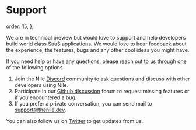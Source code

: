 # Support

  order: 15,
};

We are in technical preview but would love to support and help developers build world class SaaS applications. We would love to hear feedback about the experience, the features, bugs and any other cool ideas you might have.

If you need help or have any questions, please reach out to us through one of the following options

1. Join the Nile [Discord](https://discord.gg/8UuBB84tTy) community to ask questions and discuss with other developers using Nile.
2. Participate in our [Github discussion](https://github.com/orgs/niledatabase/discussions) forum to request missing features or if you encountered a bug.
3. If you prefer a private conversation, you can send mail to support@thenile.dev.

You can also follow us on [Twitter](https://twitter.com/niledatabase) to get updates from us.
